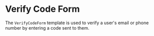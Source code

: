 # Verify Code Form

The `VerifyCodeForm` template is used to verify a user's email or phone number by entering a code sent to them.


<Card>
  <VerifyCodeForm />
</Card>